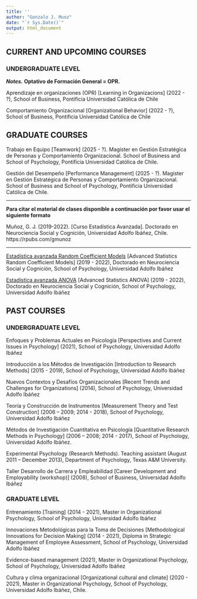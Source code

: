 ```yaml
---
title: ''
author: "Gonzalo J. Muoz"
date: "`r Sys.Date()`"
output: html_document
---
```


## CURRENT AND UPCOMING COURSES

### UNDERGRADUATE LEVEL

***Notes.*** **Optativo de Formación General = OPR.**

Aprendizaje en organizaciones (OPR) [Learning in Organizacions] (2022 - ?), School of Business, Pontificia Universidad Católica de Chile

Comportamiento Organizacional [Organizational Behavior] (2022 - ?), School of Business, Pontificia Universidad Católica de Chile

## GRADUATE COURSES

Trabajo en Equipo [Teamwork] (2025 - ?). Magíster en Gestión Estratégica de Personas y Comportamiento Organizacional. School of Business and School of Psychology, Pontificia Universidad Católica de Chile.

Gestión del Desempeño [Performance Management] (2025 - ?). Magíster en Gestión Estratégica de Personas y Comportamiento Organizacional. School of Business and School of Psychology, Pontificia Universidad Católica de Chile.


***
**Para citar el material de clases disponible a continuación por favor usar el siguiente formato**

Muñoz, G. J. (2019-2022). [Curso Estadística Avanzada]. Doctorado en Neurociencia Social y Cognición, Universidad Adolfo Ibáñez, Chile. https://rpubs.com/gmunoz

***

[Estadística avanzada Random Coefficient Models](https://rpubs.com/gmunoz) [Advanced Statistics Random Coefficient Models] (2019 - 2022), Doctorado en Neurociencia Social y Cognición, School of Psychology, Universidad Adolfo Ibáñez

[Estadística avanzada ANOVA](https://rpubs.com/gmunoz) [Advanced Statistics ANOVA] (2019 - 2022), Doctorado en Neurociencia Social y Cognición, School of Psychology, Universidad Adolfo Ibáñez


## PAST COURSES

### UNDERGRADUATE LEVEL

Enfoques y Problemas Actuales en Psicología [Perspectives and Current Issues in Psychology] (2021), School of Psychology, Universidad Adolfo Ibáñez
	
Introducción a los Métodos de Investigación [Introduction to Research Methods] (2015 - 2019), School of Psychology, Universidad Adolfo Ibáñez

Nuevos Contextos y Desafíos Organizacionales [Recent Trends and Challenges for Organizations] (2014), School of Psychology, Universidad Adolfo Ibáñez

Teoría y Construcción de Instrumentos [Measurement Theory and Test Construction] (2006 – 2009; 2014 - 2018), School of Psychology, Universidad Adolfo Ibáñez

Métodos de Investigación Cuantitativa en Psicología [Quantitative Research Methods in Psychology] (2006 – 2008; 2014 - 2017), School of Psychology, Universidad Adolfo Ibáñez.

Experimental Psychology (Research Methods). Teaching assistant (August 2011 – December 2013), Department of Psychology, Texas A&M University.

Taller Desarrollo de Carrera y Empleabilidad [Career Development and Employability (workshop)] (2008), School of Business, Universidad Adolfo Ibáñez


### GRADUATE LEVEL

Entrenamiento [Training] (2014 - 2021), Master in Organizational Psychology, School of Psychology, Universidad Adolfo Ibáñez

Innovaciones Metodológicas para la Toma de Decisiones [Methodological Innovations for Decision Making] (2014 - 2021), Diploma in Strategic Management of Employee Assessment, School of Psychology, Universidad Adolfo Ibáñez

Evidence-based management (2021), Master in Organizational Psychology, School of Psychology, Universidad Adolfo Ibáñez

Cultura y clima organizacional [Organizational cultural and climate] (2020 - 2021), Master in Organizational Psychology, School of Psychology, Universidad Adolfo Ibáñez, Chile.
